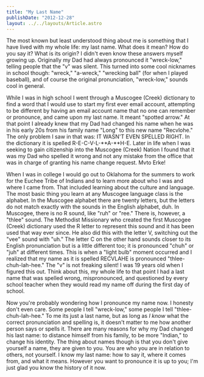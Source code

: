 ```yaml
---
title: "My Last Name"
publishDate: "2012-12-28"
layout: ../../layouts/Article.astro
---
```


The most known but least understood thing about me is something that I have lived with my whole life: my last name. What does it mean? How do you say it? What is its origin? I didn't even know these answers myself growing up. Originally my Dad had always pronounced it "wreck-low," telling people that the "v" was silent. This turned into some cool nicknames in school though: "wreck," "a-wreck," "wrecking ball" (for when I played baseball), and of course the original pronunciation, "wreck-low," sounds cool in general.

While I was in high school I went through a Muscogee (Creek) dictionary to find a word that I would use to start my first ever email account, attempting to be different by having an email account name that no one can remember or pronounce, and came upon my last name. It meant "spotted arrow." At that point I already knew that my Dad had changed his name when he was in his early 20s from his family name "Long" to this new name "Recvlohe." The only problem I saw in that was: IT WASN'T EVEN SPELLED RIGHT. In the dictionary it is spelled R-E-C-V-L-**A-**H-E. Later in life when I was seeking to gain citizenship into the Muscogee (Creek) Nation I found that it was my Dad who spelled it wrong and not any mistake from the office that was in charge of granting his name change request. Mvto Erke!

When I was in college I would go out to Oklahoma for the summers to work for the Euchee Tribe of Indians and to learn more about who I was and where I came from. That included learning about the culture and language. The most basic thing you learn at any Muscogee language class is the alphabet. In the Muscogee alphabet there are twenty letters, but the letters do not match exactly with the sounds in the English alphabet, duh. In Muscogee, there is no R sound, like "ruh" or "ree." There is, however, a "thlee" sound. The Methodist Missionary who created the first Muscogee (Creek) dictionary used the R letter to represent this sound and it has been used that way ever since. He also did this with the letter V, switching out the "vee" sound with "uh." The letter C on the other hand sounds closer to its English pronunciation but is a little different too; it is pronounced "chuh" or "juh" at different times. This is when a "light bulb" moment occurred and I realized that my name as it is spelled RECVLAHE is pronounced "thlee-chuh-lah-hee." The "v" is not freaking silent! I was 19 years old when I figured this out. Think about this, my whole life to that point I had a last name that was spelled wrong, mispronounced, and questioned by every school teacher when they would read my name off during the first day of school.

Now you're probably wondering how I pronounce my name now. I honesty don't even care. Some people I tell "wreck-low," some people I tell "thlee-chuh-lah-hee." To me its just a last name, but as long as *I know* what the correct pronunciation and spelling is, it doesn't matter to me how another person says or spells it. There are many reasons for why my Dad changed his last name: to distance himself from his family, to be more "Indian," to change his identity. The thing about names though is that you don't give yourself a name, they are given to you. You are who you are in relation to others, not yourself. I know my last name: how to say it, where it comes from, and what it means. However you want to pronounce it is up to you; I'm just glad you know the history of it now.
